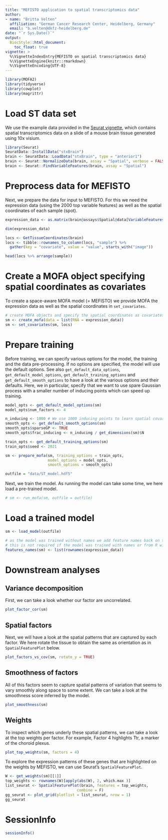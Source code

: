 ```yaml
---
title: "MEFISTO application to spatial transcriptomics data"
author:
- name: "Britta Velten"
  affiliation: "German Cancer Research Center, Heidelberg, Germany"
  email: "b.velten@dkfz-heidelberg.de"
date: "`r Sys.Date()`"
output:
  BiocStyle::html_document:
    toc_float: true
vignette: >
  %\VignetteIndexEntry{MEFISTO on spatial transcriptomics data}
  %\VignetteEngine{knitr::rmarkdown}
  %\VignetteEncoding{UTF-8}
---
```




```r
library(MOFA2)
library(tidyverse)
library(cowplot)
library(magrittr)
```

# Load ST data set
We use the example data provided in the [Seurat vignette](https://satijalab.org/seurat/v3.2/spatial_vignette.html), which contains spatial transcriptomics data on a slide of a mouse brain tissue generated using 10x visium.

```r
library(Seurat)
SeuratData::InstallData("stxBrain")
brain <- SeuratData::LoadData("stxBrain", type = "anterior1")
brain <- Seurat::NormalizeData(brain, assay = "Spatial", verbose = FALSE)
brain <- Seurat::FindVariableFeatures(brain, assay = "Spatial")
```

# Preprocess data for MEFISTO
Next, we prepare the data for input to MEFISTO. For this we need the expression data  (using the 2000 top variable features) as well as the spatial coordinates of each sample (spot).
```r
expression_data <- as.matrix(brain@assays$Spatial@data[VariableFeatures(brain),])

dim(expression_data)
```
```r
locs <- GetTissueCoordinates(brain)
locs <- tibble::rownames_to_column(locs, "sample") %>%
  gather(key = "covariate", value = "value", starts_with("image"))

head(locs %>% arrange(sample))
```

# Create a MOFA object specifying spatial coordinates as covariates
To create a space-aware MOFA model (= MEFISTO) we provide MOFA the expression data as well as the spatial coordinates in `set_covariates`.
```r
# create MOFA objects and specify the spatial coordinates as covariates
sm <- create_mofa(data = list(RNA = expression_data))
sm <- set_covariates(sm, locs)
```

# Prepare training
Before training, we can specify various options for the model, the training and the data pre-processing. If no options are specified, the model will use the default options. See also `get_default_data_options`, `get_default_model_options`, `get_default_training_options` and `get_default_smooth_options` to have a look at the various options and their defaults. Here, we in particular, specify that we want to use spare Gaussian process with a smaller number of inducing points which can speed up training.
```r
model_opts <- get_default_model_options(sm)
model_opts$num_factors <- 4

n_inducing <- 1000 # We use 1000 inducing points to learn spatial covariance patterns
smooth_opts <- get_default_smooth_options(sm)
smooth_opts$sparseGP <- TRUE
smooth_opts$frac_inducing <- n_inducing / get_dimensions(sm)$N

train_opts <- get_default_training_options(sm)
train_opts$seed <- 2021

sm <- prepare_mofa(sm, training_options = train_opts,
                   model_options = model_opts,
                   smooth_options = smooth_opts)
```


```r
outfile = "data/ST_model.hdf5"
```

Next, we train the model. As running the model can take some time, we here load a pre-trained model.
```r
# sm <- run_mofa(sm, outfile = outfile)
```

# Load a trained model
```r
sm <- load_model(outfile)
```

```r
# as the model was trained without names we add feature names back on trained model
# this is not required if the model was trained with names or from R with the run_mofa function. 
features_names(sm) <- list(rownames(expression_data))
```


# Downstream analyses
## Variance decomposition
First, we can take a look whether our factor are uncorrelated.
```r
plot_factor_cor(sm)
```

## Spatial factors
Next, we will have a look at the spatial patterns that are captured by each factor. 
We here rotate the tissue to obtain the same as orientation as in `SpatialFeaturePlot` below.

```r
plot_factors_vs_cov(sm, rotate_y = TRUE)
```

## Smoothness of factors
All of this factors seem to capture spatial patterns of variation that seems to vary smoothly along space to some extent. We can take a look at the smoothness score inferred by the model.
```r
plot_smoothness(sm)
```

## Weights
To inspect which genes underly these spatial patterns, we can take a look at the top weights per factor. For example, Factor 4 highlights Ttr, a marker of the choroid plexus.
```r
plot_top_weights(sm, factors = 4)
```

To explore the expression patterns of these genes that are highlighted on the weights by MEFISTO, we can use Seurat's `SpatialFeaturePlot`.
```r
W <- get_weights(sm)[[1]]
top_weights <- rownames(W)[apply(abs(W), 2, which.max )]
list_seurat <- SpatialFeaturePlot(brain, features = top_weights,
                                combine = F)
gg_seurat <- plot_grid(plotlist = list_seurat, nrow = 1)
gg_seurat
```


# SessionInfo
```r
sessionInfo()
```

